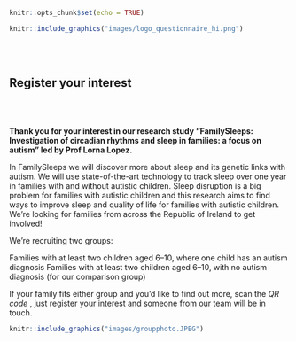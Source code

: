 
```r
knitr::opts_chunk$set(echo = TRUE)
```

```r
knitr::include_graphics("images/logo_questionnaire_hi.png")
```

<br><br> <!-- Add two line breaks -->

##  Register your interest 

<br><br> <!-- Add two line breaks -->

**Thank you for your interest in our research study “FamilySleeps: Investigation of circadian rhythms and sleep in families: a focus on autism” led by Prof Lorna Lopez.**

In FamilySleeps we will discover more about sleep and its genetic links with autism. We will use state-of-the-art technology to track sleep over one year in families with and without autistic children. Sleep disruption is a big problem for families with autistic children and this research aims to find ways to improve sleep and quality of life for families with autistic children.
We’re looking for families from across the Republic of Ireland to get involved!
 
We’re recruiting two groups:
 
Families with at least two children aged 6–10, where one child has an autism diagnosis
Families with at least two children aged 6–10, with no autism diagnosis (for our comparison group)
 
If your family fits either group and you’d like to find out more, scan the *QR code* , just register your interest and someone from our team will be in touch.

```r
knitr::include_graphics("images/groupphoto.JPEG")
```